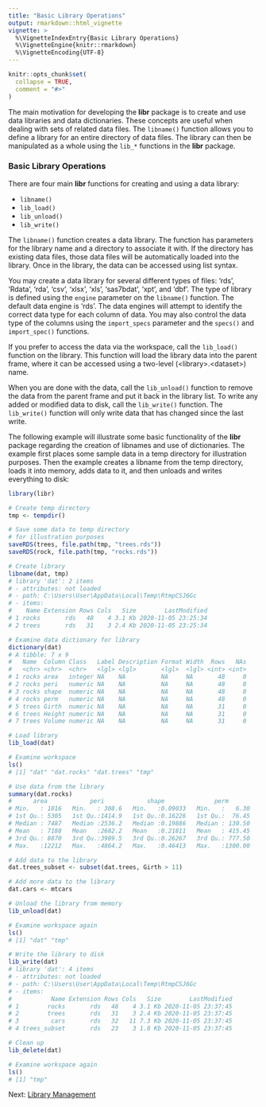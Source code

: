 ```yaml
---
title: "Basic Library Operations"
output: rmarkdown::html_vignette
vignette: >
  %\VignetteIndexEntry{Basic Library Operations}
  %\VignetteEngine{knitr::rmarkdown}
  %\VignetteEncoding{UTF-8}
---
```


```r
knitr::opts_chunk$set(
  collapse = TRUE,
  comment = "#>"
)
```
The main motivation for developing the **libr** package is to create and use 
data libraries and data dictionaries.  These concepts are useful when 
dealing with sets of related data files.  The `libname()` function allows
you to define a library for an entire directory of data files.  The library
can then be manipulated as a whole using the `lib_*` functions in the **libr**
package.


### Basic Library Operations
There are four main **libr** functions for creating and using a data library:

* `libname()`
* `lib_load()`
* `lib_unload()`
* `lib_write()`

The `libname()` function creates a data library.  The function has parameters
for the library name and a directory to associate it with.  If the directory
has existing data files, those data files will be automatically loaded
into the library.  Once in the library, the data can be accessed using list
syntax.

You may create a data library for several different types of files: 'rds', 'Rdata',
'rda', 'csv', 'xlsx', 'xls', 'sas7bdat', 'xpt', and 'dbf'.  The type of library is
defined using the `engine` parameter on the `libname()` function.  The default
data engine is 'rds'.  The data engines will attempt to identify the correct
data type for each column of data.  You may also control the data type of 
the columns using the `import_specs` parameter and the `specs()` and 
`import_spec()` functions.

If you prefer to access the data via the workspace, call
the `lib_load()` function on the library.  This function will load the 
library data into the parent frame, where it can be accessed using a two-level
(&lt;library&gt;.&lt;dataset&gt;) name.  

When you are done with the data, call the `lib_unload()` function to remove
the data from the parent frame and put it back in the library list.  To write
any added or modified data to disk, call the `lib_write()` function. The 
`lib_write()` function will only write data that has changed since the last
write.

The following example will illustrate some basic functionality of the 
**libr** package regarding the creation of libnames and use of dictionaries.
The example first places some sample data in a temp directory for
illustration purposes.  Then the example creates a libname from the temp
directory, loads it into memory, adds data to it, and then unloads and 
writes everything to disk:
```r
library(libr)

# Create temp directory
tmp <- tempdir()

# Save some data to temp directory
# for illustration purposes
saveRDS(trees, file.path(tmp, "trees.rds"))
saveRDS(rock, file.path(tmp, "rocks.rds"))

# Create library
libname(dat, tmp)
# library 'dat': 2 items
# - attributes: not loaded
# - path: C:\Users\User\AppData\Local\Temp\RtmpCSJ6Gc
# - items:
#    Name Extension Rows Cols   Size        LastModified
# 1 rocks       rds   48    4 3.1 Kb 2020-11-05 23:25:34
# 2 trees       rds   31    3 2.4 Kb 2020-11-05 23:25:34

# Examine data dictionary for library
dictionary(dat)
# A tibble: 7 x 9
#   Name  Column Class   Label Description Format Width  Rows   NAs
#   <chr> <chr>  <chr>   <lgl> <lgl>       <lgl>  <lgl> <int> <int>
# 1 rocks area   integer NA    NA          NA     NA       48     0
# 2 rocks peri   numeric NA    NA          NA     NA       48     0
# 3 rocks shape  numeric NA    NA          NA     NA       48     0
# 4 rocks perm   numeric NA    NA          NA     NA       48     0
# 5 trees Girth  numeric NA    NA          NA     NA       31     0
# 6 trees Height numeric NA    NA          NA     NA       31     0
# 7 trees Volume numeric NA    NA          NA     NA       31     0

# Load library
lib_load(dat)

# Examine workspace
ls()
# [1] "dat" "dat.rocks" "dat.trees" "tmp"

# Use data from the library
summary(dat.rocks)
#      area            peri            shape              perm        
# Min.   : 1016   Min.   : 308.6   Min.   :0.09033   Min.   :   6.30  
# 1st Qu.: 5305   1st Qu.:1414.9   1st Qu.:0.16226   1st Qu.:  76.45  
# Median : 7487   Median :2536.2   Median :0.19886   Median : 130.50  
# Mean   : 7188   Mean   :2682.2   Mean   :0.21811   Mean   : 415.45  
# 3rd Qu.: 8870   3rd Qu.:3989.5   3rd Qu.:0.26267   3rd Qu.: 777.50  
# Max.   :12212   Max.   :4864.2   Max.   :0.46413   Max.   :1300.00 

# Add data to the library
dat.trees_subset <- subset(dat.trees, Girth > 11)

# Add more data to the library
dat.cars <- mtcars

# Unload the library from memory
lib_unload(dat)

# Examine workspace again
ls()
# [1] "dat" "tmp"

# Write the library to disk
lib_write(dat)
# library 'dat': 4 items
# - attributes: not loaded
# - path: C:\Users\User\AppData\Local\Temp\RtmpCSJ6Gc
# - items:
#           Name Extension Rows Cols   Size        LastModified
# 1        rocks       rds   48    4 3.1 Kb 2020-11-05 23:37:45
# 2        trees       rds   31    3 2.4 Kb 2020-11-05 23:37:45
# 3         cars       rds   32   11 7.3 Kb 2020-11-05 23:37:45
# 4 trees_subset       rds   23    3 1.8 Kb 2020-11-05 23:37:45

# Clean up
lib_delete(dat)

# Examine workspace again
ls()
# [1] "tmp"
```


Next: [Library Management](libr-management.html)
